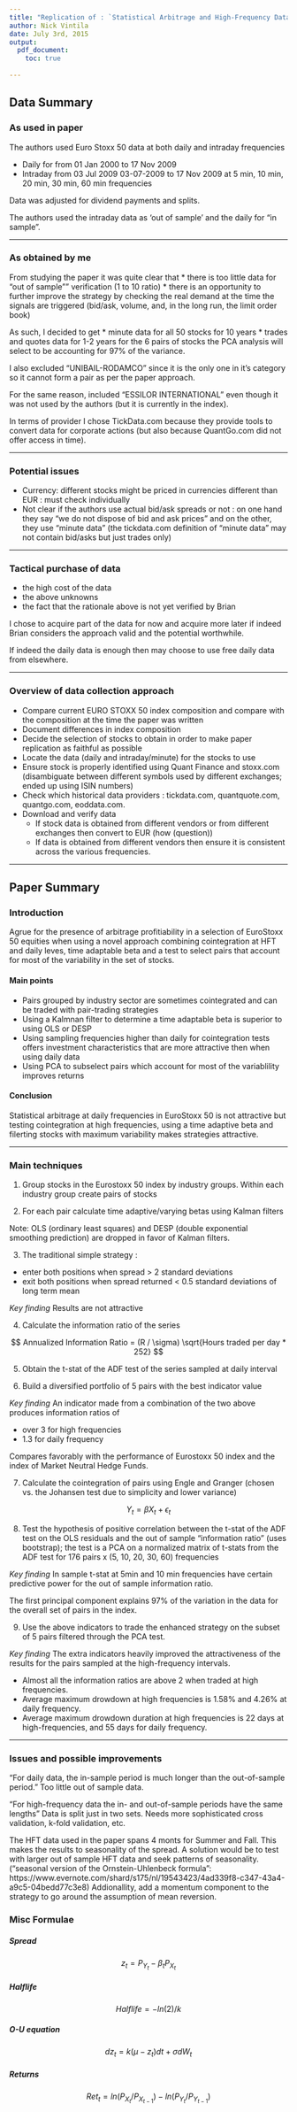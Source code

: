 ```yaml
---
title: "Replication of : `Statistical Arbitrage and High-Frequency Data with an Application to Eurostoxx 50 Equities`"
author: Nick Vintila
date: July 3rd, 2015
output:
  pdf_document:
    toc: true
    
---
```


## Data Summary

### As used in paper

The authors used Euro Stoxx 50 data at both daily and intraday frequencies

 * Daily for from 01 Jan 2000 to 17 Nov 2009
 * Intraday from 03 Jul 2009 03-07-2009 to 17 Nov 2009 at 5 min, 10 min, 20 min, 30 min, 60 min frequencies
 
Data was adjusted for dividend payments and splits.

The authors used the intraday data as 'out of sample' and the daily for "in sample".

***

### As obtained by me

From studying the paper it was quite clear that
 * there is too little data for "out of sample"" verification (1 to 10 ratio)
 * there is an opportunity to further improve the strategy by checking the real demand at the time the signals are triggered (bid/ask, volume, and, in the long run, the limit order book)

As such, I decided to get
 * minute data for all 50 stocks for 10 years 
 * trades and quotes data for 1-2 years for the 6 pairs of stocks the PCA analysis will select to be accounting for 97% of the variance.

I also excluded "UNIBAIL-RODAMCO" since it is the only one in it's category so it cannot form a pair as per the paper approach.

For the same reason, included "ESSILOR INTERNATIONAL" even though it was not used by the authors (but it is currently in the index).

In terms of provider I chose TickData.com because they provide tools to convert data for corporate actions (but also because QuantGo.com did not offer access in time).

***
### Potential issues

 * Currency: different stocks might be priced in currencies different than EUR : must check individually
 * Not clear if the authors use actual bid/ask spreads or not : on one hand they say "we do not dispose of bid and ask prices" and on the other, they use "minute data" (the tickdata.com definition of "minute data" may not contain bid/asks but just trades only)

***
### Tactical purchase of data

 * the high cost of the data
 * the above unknowns
 * the fact that the rationale above is not yet verified by Brian
 
I chose to acquire part of the data for now and acquire more later if indeed Brian considers the approach valid and the potential worthwhile.

If indeed the daily data is enough then may choose to use free daily data from elsewhere.

***
### Overview of data collection approach

 * Compare current EURO STOXX 50 index composition and compare with the composition at the time the paper was written
 * Document differences in index composition
 * Decide the selection of stocks to obtain in order to make paper replication as faithful as possible
 * Locate the data (daily and intraday/minute) for the stocks to use 
 * Ensure stock is properly identified using Quant Finance and stoxx.com (disambiguate between different symbols used by different exchanges; ended up using ISIN numbers)
 * Check which historical data providers : tickdata.com, quantquote.com, quantgo.com, eoddata.com.
 * Download and verify data
    + If stock data is obtained from different vendors or from different exchanges then convert to EUR (how (question))
    + If data is obtained from different vendors then ensure it is consistent across the various frequencies.




***
## Paper Summary

### Introduction

  Agrue for the presence of arbitrage profitiability in a selection of EuroStoxx 50 equities when using a novel approach combining cointegration at HFT and daily leves, time adaptable beta and a test to select pairs that account for most of the variability in the set of stocks.

#### Main points

 * Pairs grouped by industry sector are sometimes cointegrated and can be traded with pair-trading strategies
 * Using a Kalmnan filter to determine a time adaptable beta is superior to using OLS or DESP
 * Using sampling frequencies higher than daily for cointegration tests offers investment characteristics that are more attractive then when using daily data 
 * Using PCA to subselect pairs which account for most of the variablility improves returns

#### Conclusion 

  Statistical arbitrage at daily frequencies in EuroStoxx 50 is not attractive but testing cointegration at high frequencies, using a time adaptive beta and filerting stocks with maximum  variability makes strategies attractive.
  

***
### Main techniques


1. Group stocks in the Eurostoxx 50 index by industry groups. 
Within each industry group create pairs of stocks

2. For each pair calculate time adaptive/varying betas using Kalman filters

Note: OLS (ordinary least squares) and DESP (double exponential smoothing prediction) are dropped in favor of Kalman filters.

3. The traditional simple strategy : 
- enter both positions when spread > 2 standard deviations
- exit both positions when spread returned < 0.5 standard deviations of long term mean

*Key finding*
Results are not attractive

4. Calculate the information ratio of the series 

$$ Annualized Information Ratio = (R / \sigma) \sqrt{Hours traded per day * 252}  $$

5. Obtain the t-stat of the ADF test of the series sampled at daily interval 

6. Build a diversified portfolio of 5 pairs with the best indicator value

*Key finding*
An indicator made from a combination of the two above produces information ratios of

- over 3 for high frequencies 
- 1.3 for daily frequency

Compares favorably with the performance of Eurostoxx 50 index and the index of Market Neutral Hedge Funds.

7. Calculate the cointegration of pairs using Engle and Granger (chosen vs. the Johansen test due to simplicity and lower variance)

$$ Y_{t} = \beta X_{t} + \epsilon_{t} $$

8. Test the hypothesis of positive correlation between the t-stat of the ADF test on the OLS residuals and the out of sample "information ratio" (uses bootstrap); the test is a PCA on a normalized matrix of t-stats from the ADF test for 176 pairs x (5, 10, 20, 30, 60) frequencies

*Key finding*
In sample t-stat at 5min and 10 min frequencies have certain predictive power for the out of sample information ratio.

The first principal component explains 97% of the variation in the data for the overall set of pairs in the index.

9. Use the above indicators to trade the enhanced strategy on the subset of 5 pairs filtered through the PCA test.

*Key finding*
The extra indicators heavily improved the attractiveness of the results for the pairs sampled at the high-frequency intervals.

 * Almost all the information ratios are above 2 when traded at high frequencies.
 * Average maximum drowdown at high frequencies is 1.58% and 4.26% at daily frequency.
 * Average maximum drowdown duration at high frequencies is 22 days at high-frequencies, and 55 days for daily frequency.


***
### Issues and possible improvements

"For daily data, the in-sample period is much longer than the out-of-sample period." 
Too little out of sample data.

"For high-frequency data the in- and out-of-sample periods have the same lengths"
Data is split just in two sets. Needs more sophisticated cross validation, k-fold validation, etc.

The HFT data used in the paper spans 4 monts for Summer and Fall. This makes the results to seasonality of the spread. 
A solution would be to test with larger out of sample HFT data and seek patterns of seasonality. ("seasonal version of the Ornstein-Uhlenbeck formula": https://www.evernote.com/shard/s175/nl/19543423/4ad339f8-c347-43a4-a9c5-04bedd77c3e8)
Addionallity, add a momentum component to the strategy to go around the assumption of mean reversion.

### Misc Formulae

##### Spread

$$ z_{t} = P_{Y_{t}} - \beta_{t} P_{X_{t}} $$

##### Halflife

$$ Halflife = - ln(2)/k $$

##### O-U equation

$$ dz_{t} = k(\mu - z_{t})dt + \sigma dW_{t} $$

##### Returns

$$ Ret_{t} = ln(P_{X_{t}} / P_{X_{t-1}}) - ln(P_{Y_{t}} / P_{Y_{t-1}}) $$

